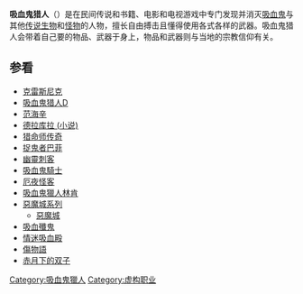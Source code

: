 {{多個問題|
{{expand|time=2011-07-20T13:58:10+00:00}}
{{unreferenced|time=2011-07-20T13:58:10+00:00}}
}}
'''吸血鬼猎人'''（{{lang-en|Vampire hunter}}）是在民间传说和书籍、电影和电视游戏中专门发现并消灭[[吸血鬼|吸血鬼]]与其他[[传说生物|传说生物]]和[[怪物|怪物]]的人物，擅长自由搏击且懂得使用各式各样的武器。吸血鬼猎人会带着自己要的物品、武器于身上，物品和武器则与当地的宗教信仰有关。

==参看==
*[[克雷斯尼克|克雷斯尼克]]
*[[吸血鬼猎人D|吸血鬼猎人D]]
*[[范海辛|范海辛]]
*[[德拉库拉_(小说)|德拉库拉 (小说)]]
*[[猎命师传奇|猎命师传奇]]
*[[捉鬼者巴菲|捉鬼者巴菲]]
*[[幽靈刺客|幽靈刺客]]
*[[吸血鬼騎士|吸血鬼騎士]]
*[[厄夜怪客|厄夜怪客]]
*[[吸血鬼獵人林肯|吸血鬼獵人林肯]]
*[[惡魔城系列|惡魔城系列]]
**[[惡魔城_(遊戲)|惡魔城]]
*[[吸血殲鬼|吸血殲鬼]]
*[[情迷吸血殿|情迷吸血殿]]
*[[傷物語|傷物語]]
*[[赤月下的双子|赤月下的双子]]
[[Category:吸血鬼獵人|Category:吸血鬼獵人]]
[[Category:虚构职业|Category:虚构职业]]